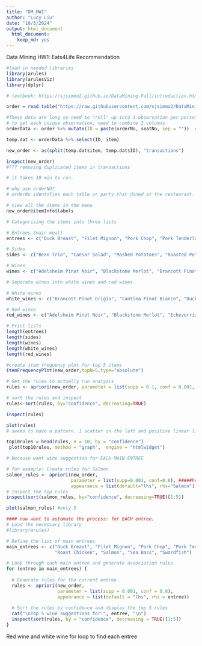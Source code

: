 ---
title: "DM_HW1"
author: "Lucy Liu"
date: "10/3/2024"
output: html_document
  html_document:
    keep_md: yes
---

Data Mining HW1: Eats4Life Recommendation
```{r}
#load in needed libraries
library(arules)
library(arulesViz)
library(dplyr)

# textbook: https://sjsimmo2.github.io/DataMining-Fall/introduction.html#transaction-data
```



```{r}
order = read.table("https://raw.githubusercontent.com/sjsimmo2/DataMining-Fall/refs/heads/master/orderData.csv", sep=",", header=T)
```
```{r}
#These data are long so need to "roll" up into 1 observation per person
# to get each unique observation, need to combine 2 columns
orderData <- order %>% mutate(ID = paste(orderNo, seatNo, sep = ""))  # Create a new ID combining orderNo and seatNo

temp.dat <- orderData %>% select(ID, item)

new_order <- as(split(temp.dat$item, temp.dat$ID), "transactions")

inspect(new_order)
#??? removing duplicated items in transactions 

# it takes 10 min to run.

# why use orderNO?
# orderNo identifies each table or party that dined at the restaurant. Each orderNo represents a transaction, and within that transaction, multiple seatNo entries indicate individual orders (each seat at the table ordered a meal). You would want to roll up the orderNo so that all items ordered for that table (the meat, wine, and side) appear on one row for each order.
```
```{r}
# view all the items in the menu
new_order@itemInfo$labels
```
```{r}
# Categorizing the items into three lists

# Entrees (main meat)
entrees <- c("Duck Breast", "Filet Mignon", "Pork Chop", "Pork Tenderloin", "Roast Chicken", "Salmon", "Sea Bass", "Swordfish")

# Sides
sides <- c("Bean Trio", "Caesar Salad", "Mashed Potatoes", "Roasted Potatoes", "Roasted Root Veg", "Seasonal Veg", "Warm Goat Salad")

# Wines
wines <- c("Adelsheim Pinot Noir", "Blackstone Merlot", "Brancott Pinot Grigio", "Cantina Pinot Bianco", "Duckhorn Chardonnay", "Echeverria Gran Syrah", "Helben Blanc", "Innocent Bystander Sauvignon Blanc", "Louis Rouge", "Oyster Bay Sauvignon Blanc", "Single Vineyard Malbec", "Three Rivers Red", "Total Recall Chardonnay")

# Separate wines into white wines and red wines

# White wines
white_wines <- c("Brancott Pinot Grigio", "Cantina Pinot Bianco", "Duckhorn Chardonnay", "Helben Blanc", "Innocent Bystander Sauvignon Blanc", "Oyster Bay Sauvignon Blanc", "Total Recall Chardonnay")

# Red wines
red_wines <- c("Adelsheim Pinot Noir", "Blackstone Merlot", "Echeverria Gran Syrah", "Louis Rouge", "Single Vineyard Malbec", "Three Rivers Red")

# Print lists
length(entrees)
length(sides)
length(wines)
length(white_wines)
length(red_wines)

```




```{r}
#create item frequency plot for top 5 items
itemFrequencyPlot(new_order,topN=5,type="absolute")
```
```{r}
# Get the rules to actually run analysis
rules <- apriori(new_order, parameter = list(supp = 0.1, conf = 0.001, target="rules", minlen=1))

# sort the rules and inspect
rules<-sort(rules, by="confidence", decreasing=TRUE)

inspect(rules)
```
```{r}
plot(rules)
# seems to have a pattern. 1 scatter on the left and positive linear line on right.
```
```{r}
top10rules = head(rules, n = 10, by = "confidence")
 plot(top10rules, method = "graph",  engine = "htmlwidget")
```

```{r}
# because want wine suggestion for EACH MAIN ENTREE

# for example: Create rules for Salmon
salmon_rules <- apriori(new_order, 
                        parameter = list(supp=0.001, conf=0.8), #####how to know most ideal supp and conf option????????
                        appearance = list(default="lhs", rhs="Salmon"))
# Inspect the top rules
inspect(sort(salmon_rules, by="confidence", decreasing=TRUE)[1:5])

plot(salmon_rules) #only 5
```
```{r}
#### now want to automate the process: for EACH entree.
# Load the necessary library
#library(arules)

# Define the list of main entrees
main_entrees <- c("Duck Breast", "Filet Mignon", "Pork Chop", "Pork Tenderloin", 
                  "Roast Chicken", "Salmon", "Sea Bass", "Swordfish")

# Loop through each main entree and generate association rules
for (entree in main_entrees) {
  
  # Generate rules for the current entree
  rules <- apriori(new_order, 
                   parameter = list(supp = 0.001, conf = 0.8), 
                   appearance = list(default = "lhs", rhs = entree))
  
  # Sort the rules by confidence and display the top 5 rules
  cat("\nTop 5 wine suggestions for:", entree, "\n")
  inspect(sort(rules, by = "confidence", decreasing = TRUE)[1:5])
}


```


Red wine and white wine
for loop to find each entree






